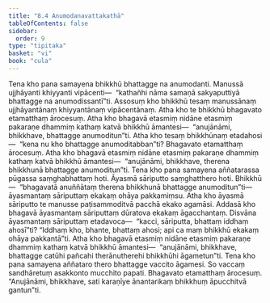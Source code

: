 ```yaml
---
title: "8.4 Anumodanavattakathā"
tableOfContents: false
sidebar:
  order: 9
type: "tipitaka"
basket: "vi"
book: "cula"
---
```



<DynamicBreadcrumb />

<Division number="362" book="cula" bookNo="4" page="379">

<Paragraph number="1669" book="cula">
Tena kho pana samayena bhikkhū bhattagge na anumodanti. Manussā ujjhāyanti khiyyanti vipācenti—  “kathañhi nāma samaṇā sakyaputtiyā bhattagge na anumodissantī”ti. Assosuṃ kho bhikkhū tesaṃ manussānaṃ ujjhāyantānaṃ khiyyantānaṃ vipācentānaṃ. Atha kho te bhikkhū bhagavato etamatthaṃ ārocesuṃ. Atha kho bhagavā etasmiṃ nidāne etasmiṃ pakaraṇe dhammiṃ kathaṃ katvā bhikkhū āmantesi—  “anujānāmi, bhikkhave, bhattagge anumoditun”ti. Atha kho tesaṃ bhikkhūnaṃ etadahosi—  “kena nu kho bhattagge anumoditabban”ti? Bhagavato etamatthaṃ ārocesuṃ. Atha kho bhagavā etasmiṃ nidāne etasmiṃ pakaraṇe dhammiṃ kathaṃ katvā bhikkhū āmantesi—  “anujānāmi, bhikkhave, therena bhikkhunā bhattagge anumoditun”ti.
</Paragraph>

<Paragraph number="1670" book="cula">
Tena kho pana samayena aññatarassa pūgassa saṃghabhattaṃ hoti. Āyasmā sāriputto saṃghatthero hoti. Bhikkhū—  “bhagavatā anuññātaṃ therena bhikkhunā bhattagge anumoditun”ti—  āyasmantaṃ sāriputtaṃ ekakaṃ ohāya pakkamiṃsu. Atha kho āyasmā sāriputto te manusse paṭisammoditvā pacchā ekako agamāsi. Addasā kho bhagavā āyasmantaṃ sāriputtaṃ dūratova ekakaṃ āgacchantaṃ. Disvāna āyasmantaṃ sāriputtaṃ etadavoca—  “kacci, sāriputta, bhattaṃ iddhaṃ ahosī”ti? “Iddhaṃ kho, bhante, bhattaṃ ahosi; api ca maṃ bhikkhū ekakaṃ ohāya pakkantā”ti. Atha kho bhagavā etasmiṃ nidāne etasmiṃ pakaraṇe dhammiṃ kathaṃ katvā bhikkhū āmantesi—  “anujānāmi, bhikkhave, bhattagge catūhi pañcahi therānutherehi bhikkhūhi āgametun”ti.
</Paragraph>

<Paragraph number="1671" book="cula">
Tena kho pana samayena aññataro thero bhattagge vaccito āgamesi. So vaccaṃ sandhāretuṃ asakkonto mucchito papati. Bhagavato etamatthaṃ ārocesuṃ. “Anujānāmi, bhikkhave, sati karaṇīye ānantarikaṃ bhikkhuṃ āpucchitvā gantun”ti.
</Paragraph>
</Division>